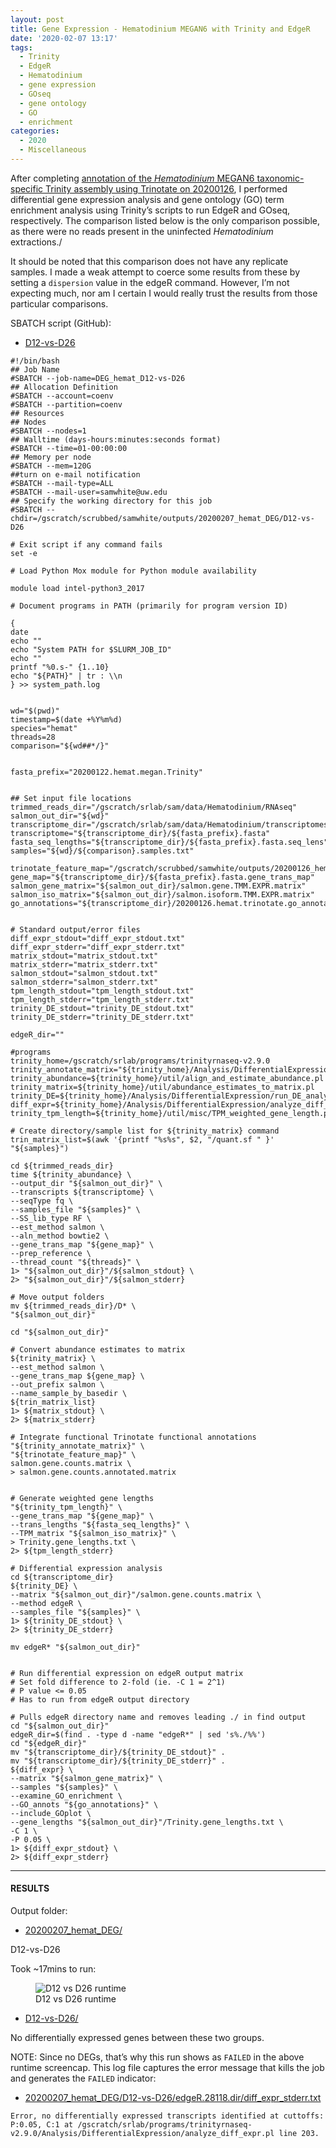 ```yaml
---
layout: post
title: Gene Expression - Hematodinium MEGAN6 with Trinity and EdgeR
date: '2020-02-07 13:17'
tags:
  - Trinity
  - EdgeR
  - Hematodinium
  - gene expression
  - GOseq
  - gene ontology
  - GO
  - enrichment
categories:
  - 2020
  - Miscellaneous
---
```

After completing [annotation of the _Hematodinium_ MEGAN6 taxonomic-specific Trinity assembly using Trinotate on 20200126](https://robertslab.github.io/sams-notebook/posts/2020/2020-01-26-Transcriptome-Annotation-Trinotate-Hematodinium-MEGAN6-Taxonomic-specific-Trinity-Assembly-on-Mox.html), I performed differential gene expression analysis and gene ontology (GO) term enrichment analysis using Trinity's scripts to run EdgeR and GOseq, respectively. The comparison listed below is the only comparison possible, as there were no reads present in the uninfected _Hematodinium_ extractions./

It should be noted that this comparison does not have any replicate samples. I made a weak attempt to coerce some results from these by setting a `dispersion` value in the edgeR command. However, I'm not expecting much, nor am I certain I would really trust the results from those particular comparisons.


SBATCH script (GitHub):

- [D12-vs-D26](https://github.com/RobertsLab/sams-notebook/blob/master/sbatch_scripts/20200207_hemat_DEG_D12-vs-D26.sh)

```shell
#!/bin/bash
## Job Name
#SBATCH --job-name=DEG_hemat_D12-vs-D26
## Allocation Definition
#SBATCH --account=coenv
#SBATCH --partition=coenv
## Resources
## Nodes
#SBATCH --nodes=1
## Walltime (days-hours:minutes:seconds format)
#SBATCH --time=01-00:00:00
## Memory per node
#SBATCH --mem=120G
##turn on e-mail notification
#SBATCH --mail-type=ALL
#SBATCH --mail-user=samwhite@uw.edu
## Specify the working directory for this job
#SBATCH --chdir=/gscratch/scrubbed/samwhite/outputs/20200207_hemat_DEG/D12-vs-D26

# Exit script if any command fails
set -e

# Load Python Mox module for Python module availability

module load intel-python3_2017

# Document programs in PATH (primarily for program version ID)

{
date
echo ""
echo "System PATH for $SLURM_JOB_ID"
echo ""
printf "%0.s-" {1..10}
echo "${PATH}" | tr : \\n
} >> system_path.log


wd="$(pwd)"
timestamp=$(date +%Y%m%d)
species="hemat"
threads=28
comparison="${wd##*/}"


fasta_prefix="20200122.hemat.megan.Trinity"


## Set input file locations
trimmed_reads_dir="/gscratch/srlab/sam/data/Hematodinium/RNAseq"
salmon_out_dir="${wd}"
transcriptome_dir="/gscratch/srlab/sam/data/Hematodinium/transcriptomes"
transcriptome="${transcriptome_dir}/${fasta_prefix}.fasta"
fasta_seq_lengths="${transcriptome_dir}/${fasta_prefix}.fasta.seq_lens"
samples="${wd}/${comparison}.samples.txt"

trinotate_feature_map="/gscratch/scrubbed/samwhite/outputs/20200126_hemat_trinotate_megan/20200126.hemat.trinotate.annotation_feature_map.txt"
gene_map="${transcriptome_dir}/${fasta_prefix}.fasta.gene_trans_map"
salmon_gene_matrix="${salmon_out_dir}/salmon.gene.TMM.EXPR.matrix"
salmon_iso_matrix="${salmon_out_dir}/salmon.isoform.TMM.EXPR.matrix"
go_annotations="${transcriptome_dir}/20200126.hemat.trinotate.go_annotations.txt"


# Standard output/error files
diff_expr_stdout="diff_expr_stdout.txt"
diff_expr_stderr="diff_expr_stderr.txt"
matrix_stdout="matrix_stdout.txt"
matrix_stderr="matrix_stderr.txt"
salmon_stdout="salmon_stdout.txt"
salmon_stderr="salmon_stderr.txt"
tpm_length_stdout="tpm_length_stdout.txt"
tpm_length_stderr="tpm_length_stderr.txt"
trinity_DE_stdout="trinity_DE_stdout.txt"
trinity_DE_stderr="trinity_DE_stderr.txt"

edgeR_dir=""

#programs
trinity_home=/gscratch/srlab/programs/trinityrnaseq-v2.9.0
trinity_annotate_matrix="${trinity_home}/Analysis/DifferentialExpression/rename_matrix_feature_identifiers.pl"
trinity_abundance=${trinity_home}/util/align_and_estimate_abundance.pl
trinity_matrix=${trinity_home}/util/abundance_estimates_to_matrix.pl
trinity_DE=${trinity_home}/Analysis/DifferentialExpression/run_DE_analysis.pl
diff_expr=${trinity_home}/Analysis/DifferentialExpression/analyze_diff_expr.pl
trinity_tpm_length=${trinity_home}/util/misc/TPM_weighted_gene_length.py

# Create directory/sample list for ${trinity_matrix} command
trin_matrix_list=$(awk '{printf "%s%s", $2, "/quant.sf " }' "${samples}")

cd ${trimmed_reads_dir}
time ${trinity_abundance} \
--output_dir "${salmon_out_dir}" \
--transcripts ${transcriptome} \
--seqType fq \
--samples_file "${samples}" \
--SS_lib_type RF \
--est_method salmon \
--aln_method bowtie2 \
--gene_trans_map "${gene_map}" \
--prep_reference \
--thread_count "${threads}" \
1> "${salmon_out_dir}"/${salmon_stdout} \
2> "${salmon_out_dir}"/${salmon_stderr}

# Move output folders
mv ${trimmed_reads_dir}/D* \
"${salmon_out_dir}"

cd "${salmon_out_dir}"

# Convert abundance estimates to matrix
${trinity_matrix} \
--est_method salmon \
--gene_trans_map ${gene_map} \
--out_prefix salmon \
--name_sample_by_basedir \
${trin_matrix_list}
1> ${matrix_stdout} \
2> ${matrix_stderr}

# Integrate functional Trinotate functional annotations
"${trinity_annotate_matrix}" \
"${trinotate_feature_map}" \
salmon.gene.counts.matrix \
> salmon.gene.counts.annotated.matrix


# Generate weighted gene lengths
"${trinity_tpm_length}" \
--gene_trans_map "${gene_map}" \
--trans_lengths "${fasta_seq_lengths}" \
--TPM_matrix "${salmon_iso_matrix}" \
> Trinity.gene_lengths.txt \
2> ${tpm_length_stderr}

# Differential expression analysis
cd ${transcriptome_dir}
${trinity_DE} \
--matrix "${salmon_out_dir}"/salmon.gene.counts.matrix \
--method edgeR \
--samples_file "${samples}" \
1> ${trinity_DE_stdout} \
2> ${trinity_DE_stderr}

mv edgeR* "${salmon_out_dir}"


# Run differential expression on edgeR output matrix
# Set fold difference to 2-fold (ie. -C 1 = 2^1)
# P value <= 0.05
# Has to run from edgeR output directory

# Pulls edgeR directory name and removes leading ./ in find output
cd "${salmon_out_dir}"
edgeR_dir=$(find . -type d -name "edgeR*" | sed 's%./%%')
cd "${edgeR_dir}"
mv "${transcriptome_dir}/${trinity_DE_stdout}" .
mv "${transcriptome_dir}/${trinity_DE_stderr}" .
${diff_expr} \
--matrix "${salmon_gene_matrix}" \
--samples "${samples}" \
--examine_GO_enrichment \
--GO_annots "${go_annotations}" \
--include_GOplot \
--gene_lengths "${salmon_out_dir}"/Trinity.gene_lengths.txt \
-C 1 \
-P 0.05 \
1> ${diff_expr_stdout} \
2> ${diff_expr_stderr}
```


---

#### RESULTS

Output folder:

- [20200207_hemat_DEG/](https://gannet.fish.washington.edu/Atumefaciens/20200207_hemat_DEG/)


D12-vs-D26

Took ~17mins to run:

![D12 vs D26 runtime](https://raw.githubusercontent.com/RobertsLab/sams-notebook/master/images/screencaps/20200207_hemat_DEG_D12-vs-D26_runtime.png)

- [D12-vs-D26/](https://gannet.fish.washington.edu/Atumefaciens/20200207_hemat_DEG/D12-vs-D26)


No differentially expressed genes between these two groups.

NOTE: Since no DEGs, that's why this run shows as `FAILED` in the above runtime screencap. This log file captures the error message that kills the job and generates the `FAILED` indicator:

- [20200207_hemat_DEG/D12-vs-D26/edgeR.28118.dir/diff_expr_stderr.txt](https://gannet.fish.washington.edu/Atumefaciens/20200207_hemat_DEG/D12-vs-D26/edgeR.28118.dir/diff_expr_stderr.txt)

`Error, no differentially expressed transcripts identified at cuttoffs: P:0.05, C:1 at /gscratch/srlab/programs/trinityrnaseq-v2.9.0/Analysis/DifferentialExpression/analyze_diff_expr.pl line 203.`

